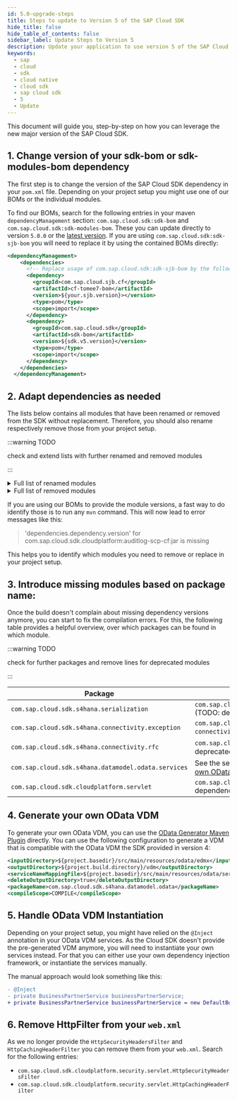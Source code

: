 ```yaml
---
id: 5.0-upgrade-steps
title: Steps to update to Version 5 of the SAP Cloud SDK
hide_title: false
hide_table_of_contents: false
sidebar_label: Update Steps to Version 5
description: Update your application to use version 5 of the SAP Cloud SDK
keywords:
  - sap
  - cloud
  - sdk
  - cloud native
  - cloud sdk
  - sap cloud sdk
  - 5
  - Update
---
```


This document will guide you, step-by-step on how you can leverage the new major version of the SAP Cloud SDK.

## 1. Change version of your sdk-bom or sdk-modules-bom dependency

The first step is to change the version of the SAP Cloud SDK dependency in your `pom.xml` file.
Depending on your project setup you might use one of our BOMs or the individual modules.

To find our BOMs, search for the following entries in your maven `dependencyManagement` section: `com.sap.cloud.sdk:sdk-bom` and `com.sap.cloud.sdk:sdk-modules-bom`.
These you can update directly to version `5.0.0` or the [latest version](https://central.sonatype.com/artifact/com.sap.cloud.sdk/sdk-bom).
If you are using `com.sap.cloud.sdk:sdk-sjb-bom` you will need to replace it by using the contained BOMs directly:

```xml
<dependencyManagement>
    <dependencies>
      <!-- Replace usage of com.sap.cloud.sdk:sdk-sjb-bom by the following two BOMs -->
      <dependency>
        <groupId>com.sap.cloud.sjb.cf</groupId>
        <artifactId>cf-tomee7-bom</artifactId>
        <version>${your.sjb.version}></version>
        <type>pom</type>
        <scope>import</scope>
      </dependency>
      <dependency>
        <groupId>com.sap.cloud.sdk</groupId>
        <artifactId>sdk-bom</artifactId>
        <version>${sdk.v5.version}</version>
        <type>pom</type>
        <scope>import</scope>
      </dependency>
    </dependencies>
  </dependencyManagement>
```

## 2. Adapt dependencies as needed

The lists below contains all modules that have been renamed or removed from the SDK without replacement.
Therefore, you should also rename respectively remove those from your project setup.

:::warning TODO

check and extend lists with further renamed and removed modules

:::

<details>
  <summary>Full list of renamed modules</summary>

- Module `com.sap.cloud.sdk.frameworks:resilience4j` has been moved to `com.sap.cloud.sdk.cloudplatform:resilience4j`
- Module `com.sap.cloud.sdk.frameworks:apache-httpclient5` has been moved to `com.sap.cloud.sdk.cloudplatform:connectivity-apache-httpclient5`

</details>

<details>
    <summary>Full list of removed modules</summary>

- Blockchain:
  - `blockchain-business-services-sdk`
  - `blockchain-business-services-visibility`
  - `blockchain-client-fabric`
  - `blockchain-client-multichain`
  - `scp-blockchain`
- Neo related modules:
  - `auditlog-scp-neo`
  - `cloudplatform-connectivity-scp-neo`
  - `cloudplatform-core-scp-neo`
  - `scp-neo`
  - `security-scp-neo`
  - `tenant-scp-neo`
  - `concurrency-scp-neo`
- Pregenerated clients
  - `scp-workflow-cf`
  - `btp-business-rules`
- Others:
  - `com.sap.cloud.sdk.archetypes:sdk-neo-javaee7`
  - `com.sap.cloud.sdk.plugins:plugins-parent`
  - `com.sap.cloud.sdk.plugins:scp-neo-maven-plugin`
  - `com.sap.cloud.sdk.cloudplatform:security-servlet`
  - `com.sap.cloud.sdk.cloudplatform:auditlog`
  - `com.sap.cloud.sdk.cloudplatform:auditlog-scp-cf`
  - `com.sap.cloud.sdk.cloudplatform:auditlog-scp-neo`
  - `com.sap.cloud.sdk.frameworks`
    - child module `com.sap.cloud.sdk.frameworks:resilience4j` has been moved to `com.sap.cloud.sdk.cloudplatform:resilience4j`
    - child module `com.sap.cloud.sdk.frameworks:apache-httpclient5` has been moved to `com.sap.cloud.sdk.cloudplatform:connectivity-apache-httpclient5`
  - `com.sap.cloud.sdk.cloudplatform:cloudplatform-core-scp-cf`
  - The following modules' logic has been refactored into other modules, see release notes for details:
    - `com.sap.cloud.sdk.cloudplatform:security-dwc`
    - `com.sap.cloud.sdk.cloudplatform:security-scp-cf`
    - `com.sap.cloud.sdk.cloudplatform:tenant-dwc`
    - `com.sap.cloud.sdk.cloudplatform:tenant-scp-cf`

</details>

If you are using our BOMs to provide the module versions, a fast way to do identify those is to run any `mvn` command.
This will now lead to error messages like this:

> 'dependencies.dependency.version' for com.sap.cloud.sdk.cloudplatform:auditlog-scp-cf:jar is missing

This helps you to identify which modules you need to remove or replace in your project setup.

## 3. Introduce missing modules based on package name:

Once the build doesn't complain about missing dependency versions anymore, you can start to fix the compilation errors.
For this, the following table provides a helpful overview, over which packages can be found in which module.

:::warning TODO

check for further packages and remove lines for deprecated modules

:::

| Package                                             | Module                                                                                   |
| --------------------------------------------------- | ---------------------------------------------------------------------------------------- |
| `com.sap.cloud.sdk.s4hana.serialization`            | `com.sap.cloud.sdk.s4hana:s4hana-core` (TODO: deprecated?)                               |
| `com.sap.cloud.sdk.s4hana.connectivity.exception`   | `com.sap.cloud.sdk.s4hana:s4hana-connectivity` (TODO: deprecated?)                       |
| `com.sap.cloud.sdk.s4hana.connectivity.rfc`         | `com.sap.cloud.sdk.s4hana:rfc` (TODO: deprecated?)                                       |
| `com.sap.cloud.sdk.s4hana.datamodel.odata.services` | See the section below on [generating your own OData VDM](#4-generate-your-own-odata-vdm) |
| `com.sap.cloud.sdk.cloudplatform.servlet`           | `com.sap.cloud.sdk.cloudplatform:servlet` dependency                                     |

## 4. Generate your own OData VDM

To generate your own OData VDM, you can use the [OData Generator Maven Plugin](../features/odata/vdm-generator) directly.
You can use the following configuration to generate a VDM that is compatible with the OData VDM the SDK provided in version 4:

```xml
<inputDirectory>${project.basedir}/src/main/resources/odata/edmx</inputDirectory>
<outputDirectory>${project.build.directory}/vdm</outputDirectory>
<serviceNameMappingFile>${project.basedir}/src/main/resources/odata/serviceNameMappings.properties</serviceNameMappingFile>
<deleteOutputDirectory>true</deleteOutputDirectory>
<packageName>com.sap.cloud.sdk.s4hana.datamodel.odata</packageName>
<compileScope>COMPILE</compileScope>
```

## 5. Handle OData VDM Instantiation

Depending on your project setup, you might have relied on the `@Inject` annotation in your OData VDM services.
As the Cloud SDK doesn't provide the pre-generated VDM anymore, you will need to instantiate your own services instead.
For that you can either use your own dependency injection framework, or instantiate the services manually.

The manual approach would look something like this:

```diff
- @Inject
- private BusinessPartnerService businessPartnerService;
+ private BusinessPartnerService businessPartnerService = new DefaultBusinessPartnerService();
```

## 6. Remove HttpFilter from your `web.xml`

As we no longer provide the `HttpSecurityHeadersFilter` and `HttpCachingHeaderFilter` you can remove them from your `web.xml`.
Search for the following entries:

- `com.sap.cloud.sdk.cloudplatform.security.servlet.HttpSecurityHeadersFilter`
- `com.sap.cloud.sdk.cloudplatform.security.servlet.HttpCachingHeaderFilter`
